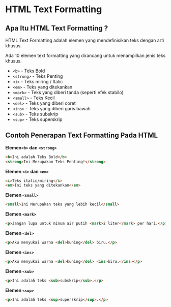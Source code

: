 # HTML Text Formatting

## Apa Itu HTML Text Formatting ?

HTML Text Formatting adalah elemen yang mendefinisikan teks dengan arti khusus.

Ada 10 elemen text formatting yang dirancang untuk menampilkan jenis teks khusus.

- `<b>` - Teks Bold
- `<strong>` - Teks Penting
- `<i>` - Teks miring / Italic
- `<em>` - Teks yang ditekankan
- `<mark>` - Teks yang diberi tanda (seperti efek stabilo)
- `<small>` - Teks Kecil
- `<del>` - Teks yang diberi coret
- `<ins>` - Teks yang diberi garis bawah
- `<sub>` - Teks subskrip
- `<sup>` - Teks superskrip

## Contoh Penerapan Text Formatting Pada HTML

**Elemen`<b>` dan `<strong>`**

```html
<b>Ini adalah Teks Bold</b>
<strong>Ini Merupakan Teks Penting!</strong>
```

**Elemen `<i>` dan `<em>`**

```html
<i>Teks italic/miring</i>
<em>Ini teks yang ditekankan</em>
```

**Elemen `<small>`**

```html
<small>Ini Merupakan teks yang lebih kecil</small>
```

**Elemen `<mark>`**

```html
<p>Jangan lupa untuk minum air putih <mark>2 liter</mark> per hari.</p>
```

**Elemen `<del>`**

```html
<p>Aku menyukai warna <del>kuning</del> biru.</p>
```

**Elemen `<ins>`**

```html
<p>Aku menyukai warna <del>kuning</del> <ins>biru.</ins></p>
```

**Elemen `<sub>`**

```html
<p>Ini adalah teks <sub>subskrip</sub>.</p>
```

**Elemen `<sup>`**

```html
<p>Ini adalah teks <sup>superskrip</sup>.</p>
```
